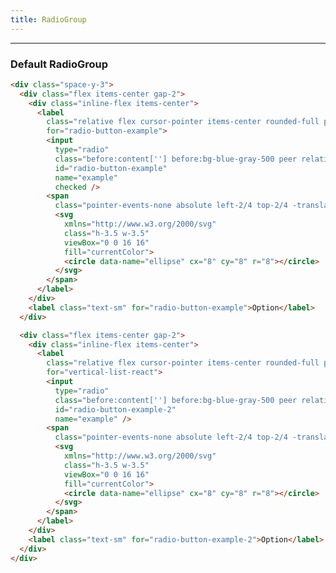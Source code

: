 ```yaml
---
title: RadioGroup
---
```


---


### Default RadioGroup

<DefaultRadioGroup />

```html title="radio-group.html"
<div class="space-y-3">
  <div class="flex items-center gap-2">
    <div class="inline-flex items-center">
      <label
        class="relative flex cursor-pointer items-center rounded-full p-0"
        for="radio-button-example">
        <input
          type="radio"
          class="before:content[''] before:bg-blue-gray-500 peer relative h-5 w-5 cursor-pointer appearance-none rounded-full border border-foreground text-primary transition-all before:absolute before:left-2/4 before:top-2/4 before:block before:h-12 before:w-12 before:-translate-x-2/4 before:-translate-y-2/4 before:rounded-full before:opacity-0 before:transition-opacity checked:border-primary checked:before:bg-primary hover:before:opacity-0"
          id="radio-button-example"
          name="example"
          checked />
        <span
          class="pointer-events-none absolute left-2/4 top-2/4 -translate-x-2/4 -translate-y-2/4 text-primary opacity-0 transition-opacity peer-checked:opacity-100">
          <svg
            xmlns="http://www.w3.org/2000/svg"
            class="h-3.5 w-3.5"
            viewBox="0 0 16 16"
            fill="currentColor">
            <circle data-name="ellipse" cx="8" cy="8" r="8"></circle>
          </svg>
        </span>
      </label>
    </div>
    <label class="text-sm" for="radio-button-example">Option</label>
  </div>

  <div class="flex items-center gap-2">
    <div class="inline-flex items-center">
      <label
        class="relative flex cursor-pointer items-center rounded-full p-0"
        for="vertical-list-react">
        <input
          type="radio"
          class="before:content[''] before:bg-blue-gray-500 peer relative h-5 w-5 cursor-pointer appearance-none rounded-full border border-foreground text-primary transition-all before:absolute before:left-2/4 before:top-2/4 before:block before:h-12 before:w-12 before:-translate-x-2/4 before:-translate-y-2/4 before:rounded-full before:opacity-0 before:transition-opacity checked:border-primary checked:before:bg-primary hover:before:opacity-0"
          id="radio-button-example-2"
          name="example" />
        <span
          class="pointer-events-none absolute left-2/4 top-2/4 -translate-x-2/4 -translate-y-2/4 text-primary opacity-0 transition-opacity peer-checked:opacity-100">
          <svg
            xmlns="http://www.w3.org/2000/svg"
            class="h-3.5 w-3.5"
            viewBox="0 0 16 16"
            fill="currentColor">
            <circle data-name="ellipse" cx="8" cy="8" r="8"></circle>
          </svg>
        </span>
      </label>
    </div>
    <label class="text-sm" for="radio-button-example-2">Option</label>
  </div>
</div>
```
